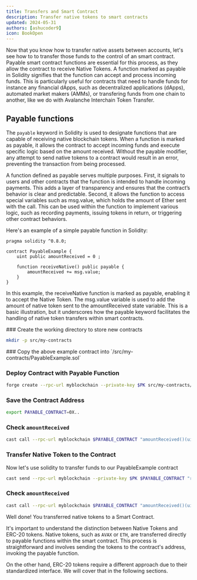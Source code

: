 ```yaml
---
title: Transfers and Smart Contract
description: Transfer native tokens to smart contracts
updated: 2024-05-31
authors: [ashucoder9]
icon: BookOpen
---
```



Now that you know how to transfer native assets between accounts, let's see how to to transfer those funds to the control of an smart contract. Payable smart contract functions are essential for this process, as they allow the contract to receive Native Tokens. A function marked as payable in Solidity signifies that the function can accept and process incoming funds. This is particularly useful for contracts that need to handle funds for instance any financial dApps, such as decentralized applications (dApps), automated market makers (AMMs), or transfering funds from one chain to another, like we do with Avalanche Interchain Token Transfer. 

## Payable functions

The `payable` keyword in Solidity is used to designate functions that are capable of receiving native blockchain tokens. When a function is marked as payable, it allows the contract to accept incoming funds and execute specific logic based on the amount received. Without the payable modifier, any attempt to send native tokens to a contract would result in an error, preventing the transaction from being processed.

A function defined as payable serves multiple purposes. First, it signals to users and other contracts that the function is intended to handle incoming payments. This adds a layer of transparency and ensures that the contract’s behavior is clear and predictable. Second, it allows the function to access special variables such as msg.value, which holds the amount of Ether sent with the call. This can be used within the function to implement various logic, such as recording payments, issuing tokens in return, or triggering other contract behaviors.

Here's an example of a simple payable function in Solidity:

```solidity 
pragma solidity ^0.8.0;

contract PayableExample {
    uint public amountReceived = 0 ;

    function receiveNative() public payable {
        amountReceived += msg.value;
    }
}
```
In this example, the receiveNative function is marked as payable, enabling it to accept the Native Token. The msg.value variable is used to add the amount of native token sent to the amountReceived state variable. This is a basic illustration, but it underscores how the payable keyword facilitates the handling of native token transfers within smart contracts.

<Steps>

<Step>
### Create the working directory to store new contracts

```bash
mkdir -p src/my-contracts
```
</Step>

<Step>
### Copy the above example contract into `/src/my-contracts/PayableExample.sol`
</Step>

<Step>

### Deploy Contract with Payable Function

```bash
forge create --rpc-url myblockchain --private-key $PK src/my-contracts/PayableExample.sol:PayableExample
```

</Step>
<Step>

### Save the Contract Address

```bash
export PAYABLE_CONTRACT=0X..

```

</Step>
<Step>

### Check `amountReceived`

```bash
cast call --rpc-url myblockchain $PAYABLE_CONTRACT "amountReceived()(uint)"
```

</Step>
<Step>

### Transfer Native Token to the Contract

Now let's use solidity to transfer funds to our PayableExample contract

```bash
cast send --rpc-url myblockchain --private-key $PK $PAYABLE_CONTRACT "receiveNative()" --value 100000
```

</Step>
<Step>

### Check `amountReceived`
```bash
cast call --rpc-url myblockchain $PAYABLE_CONTRACT "amountReceived()(uint)"
```

</Step>
</Steps>

Well done! You transferred native tokens to a Smart Contract.

It's important to understand the distinction between Native Tokens and ERC-20 tokens. Native tokens, such as `AVAX` or `ETH`, are transferred directly to payable functions within the smart contract. This process is straightforward and involves sending the tokens to the contract's address, invoking the payable function. 

On the other hand, ERC-20 tokens require a different approach due to their standardized interface. We will cover that in the following sections.

<Quiz quizId="119" />

